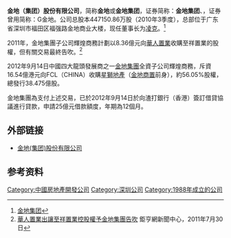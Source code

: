 {{Infobox Company 
| company_name     = 金地(集团)股份有限公司
| company_name_en  = Gemdale Corporation 
| company_logo     = <!-- 檔案不存在 [[File:Gemdale.gif|File:Gemdale.gif]] -->
| company_type     = 上市公司（{{shse|600383}}）
| company_slogan   = 科学筑家
| foundation       = 1988年1月20日
| location         = [[深圳市|深圳市]][[福田区|福田区]]
| key_people       = 董事长：[[凌克|凌克]]
| industry         = 房地产开发
| products         = 
| revenue          = 195.93 亿人民币（2010年度）
| operating_income = 
| net_income       = 26.94亿人民币（2010年度）
| num_employees    = 6958人（2009年度）
| parent           = 
| subsid           = 
| homepage         = http://www.gemdale.com/
| footnotes        =  
}}
'''金地（集团）股份有限公司'''，简称'''金地'''或'''金地集团'''，证券简称：'''金地集团'''、{{Sse|600383}}，证券曾用简称：G金地。公司总股本447150.86万股（2010年3季度），总部位于广东省深圳市福田区福强路金地商业大楼，现任董事长为[[凌克|凌克]]。<ref>[http://www.gemdale.com/ 金地集团]</ref>

2011年，金地集團子公司輝煌商務計劃以8.36億元向[[華人置業|華人置業]]收購至祥置業的股權，但有關交易最終告吹。<ref>[http://news.cnyes.com/Content/20110730/KDY3EYLTGSEHI.shtml?c=detail 華人置業出讓至祥置業控股權予金地集團告吹]{{dead link|date=2018年4月 |bot=InternetArchiveBot |fix-attempted=yes }} 鉅亨網新聞中心，2011年7月30日</ref>

2012年9月14日中國四大龍頭發展商之一[[金地集團|金地集團]]全資子公司輝煌商務，斥資16.54億港元向FCL（CHINA）收購[[星獅地產|星獅地產]]（[[金地商置|金地商置]]前身），約56.05%股權，總發行38.475億股。

金地集團為支付上述交易，已於2012年9月14日於向渣打銀行（香港）簽訂借貸協議進行貸款，申請25億元借款額度，年期為12個月。

== 外部链接 ==
*[http://www.gemdale.com/ 金地(集团)股份有限公司]

== 参考资料 ==
<div style="font-size: 85%">
<references />
</div>
{{CSI-300}}
{{SSE 50}}

[[Category:中國房地產開發公司|Category:中國房地產開發公司]]
[[Category:深圳公司|Category:深圳公司]]
[[Category:1988年成立的公司|Category:1988年成立的公司]]